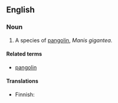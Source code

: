 {{wikipedia|pangolin}}
==English==

===Noun===
{{en-noun|sg=[[giant]] [[pangolin]]}}

# A species of [[pangolin]], ''Manis gigantea''.

====Related terms====
*[[pangolin]]

====Translations====
{{top}}
*Finnish: {{t-|fi|jättiläismuurahaiskäpy}}
{{bottom}}